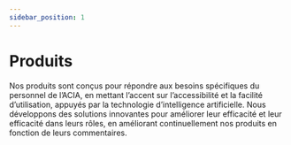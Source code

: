 ```yaml
---
sidebar_position: 1
---
```



# Produits

Nos produits sont conçus pour répondre aux besoins spécifiques du personnel de
l’ACIA, en mettant l’accent sur l’accessibilité et la facilité d’utilisation,
appuyés par la technologie d’intelligence artificielle. Nous développons des
solutions innovantes pour améliorer leur efficacité et leur efficacité dans
leurs rôles, en améliorant continuellement nos produits en fonction de leurs
commentaires.


<HomepageFeatures />
